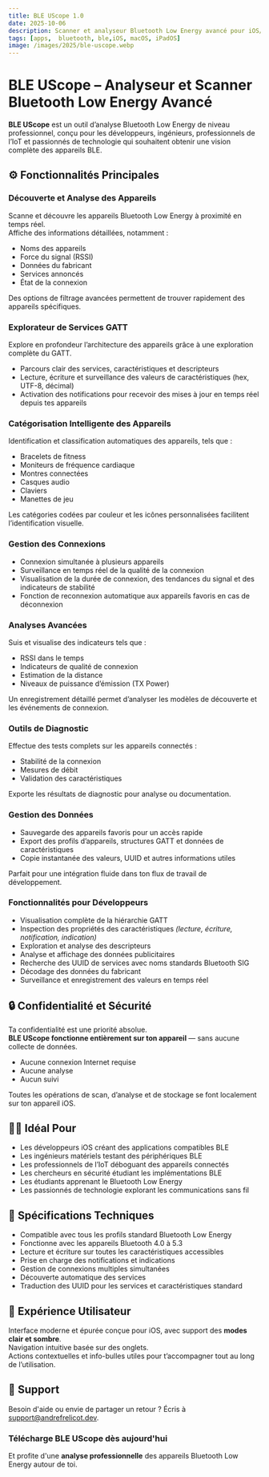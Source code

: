 ```yaml
---
title: BLE UScope 1.0
date: 2025-10-06
description: Scanner et analyseur Bluetooth Low Energy avancé pour iOS/iPadOS et macOS (catalyst).
tags: [apps,  bluetooth, ble,iOS, macOS, iPadOS]
image: /images/2025/ble-uscope.webp
---
```


<ThemeImage
  lightSrc="/images/2025/ble-uscope.webp"
  darkSrc="/images/2025/ble-uscope.webp"
  alt="BLE UScope App Screenshot"
  width={800}
  height={600}
  priority={true}
/>

# **BLE UScope – Analyseur et Scanner Bluetooth Low Energy Avancé**

**BLE UScope** est un outil d’analyse Bluetooth Low Energy de niveau professionnel, conçu pour les développeurs, ingénieurs, professionnels de l’IoT et passionnés de technologie qui souhaitent obtenir une vision complète des appareils BLE.


## ⚙️ Fonctionnalités Principales

### **Découverte et Analyse des Appareils**
Scanne et découvre les appareils Bluetooth Low Energy à proximité en temps réel.  
Affiche des informations détaillées, notamment :
- Noms des appareils  
- Force du signal (RSSI)  
- Données du fabricant  
- Services annoncés  
- État de la connexion  

Des options de filtrage avancées permettent de trouver rapidement des appareils spécifiques.


### **Explorateur de Services GATT**
Explore en profondeur l’architecture des appareils grâce à une exploration complète du GATT.  
- Parcours clair des services, caractéristiques et descripteurs  
- Lecture, écriture et surveillance des valeurs de caractéristiques (hex, UTF-8, décimal)  
- Activation des notifications pour recevoir des mises à jour en temps réel depuis tes appareils  


### **Catégorisation Intelligente des Appareils**
Identification et classification automatiques des appareils, tels que :
- Bracelets de fitness  
- Moniteurs de fréquence cardiaque  
- Montres connectées  
- Casques audio  
- Claviers  
- Manettes de jeu  

Les catégories codées par couleur et les icônes personnalisées facilitent l’identification visuelle.


### **Gestion des Connexions**
- Connexion simultanée à plusieurs appareils  
- Surveillance en temps réel de la qualité de la connexion  
- Visualisation de la durée de connexion, des tendances du signal et des indicateurs de stabilité  
- Fonction de reconnexion automatique aux appareils favoris en cas de déconnexion  


### **Analyses Avancées**
Suis et visualise des indicateurs tels que :
- RSSI dans le temps  
- Indicateurs de qualité de connexion  
- Estimation de la distance  
- Niveaux de puissance d’émission (TX Power)  

Un enregistrement détaillé permet d’analyser les modèles de découverte et les événements de connexion.


### **Outils de Diagnostic**
Effectue des tests complets sur les appareils connectés :
- Stabilité de la connexion  
- Mesures de débit  
- Validation des caractéristiques  

Exporte les résultats de diagnostic pour analyse ou documentation.


### **Gestion des Données**
- Sauvegarde des appareils favoris pour un accès rapide  
- Export des profils d’appareils, structures GATT et données de caractéristiques  
- Copie instantanée des valeurs, UUID et autres informations utiles  

Parfait pour une intégration fluide dans ton flux de travail de développement.


### **Fonctionnalités pour Développeurs**
- Visualisation complète de la hiérarchie GATT  
- Inspection des propriétés des caractéristiques *(lecture, écriture, notification, indication)*  
- Exploration et analyse des descripteurs  
- Analyse et affichage des données publicitaires  
- Recherche des UUID de services avec noms standards Bluetooth SIG  
- Décodage des données du fabricant  
- Surveillance et enregistrement des valeurs en temps réel  


## 🔒 Confidentialité et Sécurité
Ta confidentialité est une priorité absolue.  
**BLE UScope fonctionne entièrement sur ton appareil** — sans aucune collecte de données.  
- Aucune connexion Internet requise  
- Aucune analyse  
- Aucun suivi  

Toutes les opérations de scan, d’analyse et de stockage se font localement sur ton appareil iOS.


## 👩‍💻 Idéal Pour
- Les développeurs iOS créant des applications compatibles BLE  
- Les ingénieurs matériels testant des périphériques BLE  
- Les professionnels de l’IoT déboguant des appareils connectés  
- Les chercheurs en sécurité étudiant les implémentations BLE  
- Les étudiants apprenant le Bluetooth Low Energy  
- Les passionnés de technologie explorant les communications sans fil  


## 🧠 Spécifications Techniques
- Compatible avec tous les profils standard Bluetooth Low Energy  
- Fonctionne avec les appareils Bluetooth 4.0 à 5.3  
- Lecture et écriture sur toutes les caractéristiques accessibles  
- Prise en charge des notifications et indications  
- Gestion de connexions multiples simultanées  
- Découverte automatique des services  
- Traduction des UUID pour les services et caractéristiques standard  


## 🎨 Expérience Utilisateur
Interface moderne et épurée conçue pour iOS, avec support des **modes clair et sombre**.  
Navigation intuitive basée sur des onglets.  
Actions contextuelles et info-bulles utiles pour t’accompagner tout au long de l’utilisation.


## 🛟 Support
Besoin d'aide ou envie de partager un retour ? Écris à [support@andrefrelicot.dev](mailto:support@andrefrelicot.dev).


### **Télécharge BLE UScope dès aujourd'hui**
Et profite d'une **analyse professionnelle** des appareils Bluetooth Low Energy autour de toi.

<AppStoreLink href="https://apps.apple.com/us/app/ble-uscope/id6753627148" />
